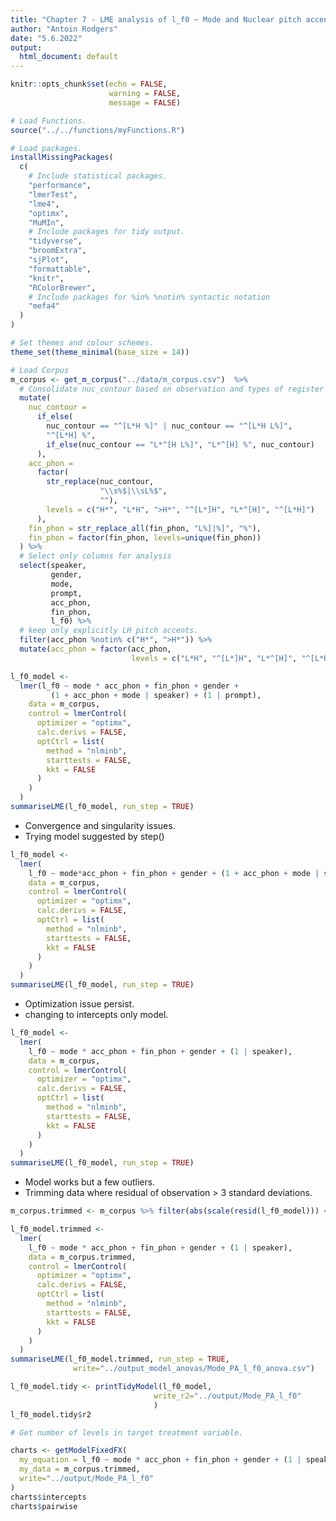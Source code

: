```yaml
---
title: "Chapter 7 - LME analysis of l_f0 ~ Mode and Nuclear pitch accents: "
author: "Antoin Rodgers"
date: "5.6.2022"
output:
  html_document: default
---
```


```r
knitr::opts_chunk$set(echo = FALSE,
                      warning = FALSE,
                      message = FALSE)

# Load Functions.
source("../../functions/myFunctions.R") 

# Load packages.
installMissingPackages(
  c(
    # Include statistical packages.
    "performance",
    "lmerTest",
    "lme4",
    "optimx",
    "MuMIn",
    # Include packages for tidy output.
    "tidyverse",
    "broomExtra",
    "sjPlot",
    "formattable",
    "knitr",
    "RColorBrewer",
    # Include packages for %in% %notin% syntactic notation
    "mefa4"
  )
)

# Set themes and colour schemes.
theme_set(theme_minimal(base_size = 14))

# Load Corpus
m_corpus <- get_m_corpus("../data/m_corpus.csv")  %>%
  # Consolidate nuc_contour based on observation and types of register shift.
  mutate(
    nuc_contour =
      if_else(
        nuc_contour == "^[L*H %]" | nuc_contour == "^[L*H L%]",
        "^[L*H] %",
        if_else(nuc_contour == "L*^[H L%]", "L*^[H] %", nuc_contour)
      ),
    acc_phon =
      factor(
        str_replace(nuc_contour,
                    "\\s%$|\\sL%$",
                    ""),
        levels = c("H*", "L*H", ">H*", "^[L*]H", "L*^[H]", "^[L*H]")
      ),
    fin_phon = str_replace_all(fin_phon, "L%]|%]", "%"),
    fin_phon = factor(fin_phon, levels=unique(fin_phon))
  ) %>%
  # Select only columns for analysis
  select(speaker,
         gender,
         mode,
         prompt,
         acc_phon,
         fin_phon,
         l_f0) %>%
  # keep only explicitly LH pitch accents.
  filter(acc_phon %notin% c("H*", ">H*")) %>%
  mutate(acc_phon = factor(acc_phon,
                           levels = c("L*H", "^[L*]H", "L*^[H]", "^[L*H]")))

```


```r
l_f0_model <-
  lmer(l_f0 ~ mode * acc_phon + fin_phon + gender +
         (1 + acc_phon + mode | speaker) + (1 | prompt),
    data = m_corpus,
    control = lmerControl(
      optimizer = "optimx",
      calc.derivs = FALSE,
      optCtrl = list(
        method = "nlminb",
        starttests = FALSE,
        kkt = FALSE
      )
    )
  )
summariseLME(l_f0_model, run_step = TRUE)
```
-    Convergence and singularity issues.
-    Trying model suggested by step()


```r
l_f0_model <-
  lmer(
    l_f0 ~ mode*acc_phon + fin_phon + gender + (1 + acc_phon + mode | speaker),
    data = m_corpus,
    control = lmerControl(
      optimizer = "optimx",
      calc.derivs = FALSE,
      optCtrl = list(
        method = "nlminb",
        starttests = FALSE,
        kkt = FALSE
      )
    )
  )
summariseLME(l_f0_model, run_step = TRUE)
```
-    Optimization issue persist.
-    changing to intercepts only model. 

```r
l_f0_model <-
  lmer(
    l_f0 ~ mode * acc_phon + fin_phon + gender + (1 | speaker),
    data = m_corpus,
    control = lmerControl(
      optimizer = "optimx",
      calc.derivs = FALSE,
      optCtrl = list(
        method = "nlminb",
        starttests = FALSE,
        kkt = FALSE
      )
    )
  )
summariseLME(l_f0_model, run_step = TRUE)
```

-   Model works but a few outliers.
-   Trimming data where residual of observation > 3 standard deviations.

```r
m_corpus.trimmed <- m_corpus %>% filter(abs(scale(resid(l_f0_model))) <= 3)

l_f0_model.trimmed <-
  lmer(
    l_f0 ~ mode * acc_phon + fin_phon + gender + (1 | speaker),
    data = m_corpus.trimmed,
    control = lmerControl(
      optimizer = "optimx",
      calc.derivs = FALSE,
      optCtrl = list(
        method = "nlminb",
        starttests = FALSE,
        kkt = FALSE
      )
    )
  )
summariseLME(l_f0_model.trimmed, run_step = TRUE,
              write="../output_model_anovas/Mode_PA_l_f0_anova.csv")

```


```r
l_f0_model.tidy <- printTidyModel(l_f0_model,
                                write_r2="../output/Mode_PA_l_f0"
                                )
l_f0_model.tidy$r2

```

```r
# Get number of levels in target treatment variable.

charts <- getModelFixedFX(
  my_equation = l_f0 ~ mode * acc_phon + fin_phon + gender + (1 | speaker),
  my_data = m_corpus.trimmed,
  write="../output/Mode_PA_l_f0"
)
charts$intercepts
charts$pairwise


```

